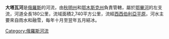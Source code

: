 '''大塔瓦河'''是[[俄羅斯|俄羅斯]]的河流，由[[秋明州|秋明州]]和[[鄂木斯克州|鄂木斯克州]]負責管轄，屬於[[鄂畢河|鄂畢河]]的左支流，河道全長180公里，流域面積2,740平方公里，流經[[西西伯利亞平原|西西伯利亞平原]]，河水主要來自雨水和融雪，每年十月至翌年五月結冰。

{{Russia-geo-stub}}
[[Category:俄羅斯河流|Category:俄羅斯河流]]